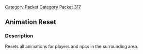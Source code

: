 [[Category Packet]]
[[Category Packet 317]]
{{packet|name=Animation reset|description=Resets all animations in the immediate area. |opcode=1|type=Fixed|length=0|revision=317}}
== Animation Reset ==

=== Description ===

Resets all animations for players and npcs in the surrounding area.
